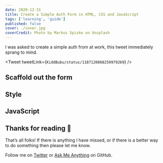 ```yaml
---
date: 2020-12-31
title: Create a Simple Auth Form in HTML, CSS and JavaScript
tags: ['learning', 'guide']
published: false
cover: ./cover.jpg
coverCredit: Photo by Markus Spiske on Unsplash
---
```


I was asked to create a simple auth from at work, this tweet
immediately sprang to mind.

<Tweet tweetLink={`KiddBubu/status/1187120868259979269`} />

<!-- ![like a psychopath tweet](./like-a-psychopath.png) -->

## Scaffold out the form

## Style

## JavaScript

## Thanks for reading 🙏

That’s all folks! If there is anything I have missed, or if there is a
better way to do something then please let me know.

Follow me on [Twitter] or [Ask Me Anything] on GitHub.

<!-- Links -->

[twitter]: https://twitter.com/spences10
[ask me anything]: https://github.com/spences10/ama
